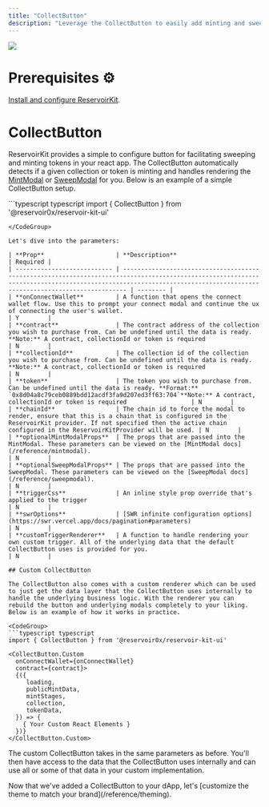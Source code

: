 ```yaml
---
title: "CollectButton"
description: "Leverage the CollectButton to easily add minting and sweeping to your app"
---
```


![](/images/reference/48f2f46-image.png)

# Prerequisites ⚙️

[Install and configure ReservoirKit](/reference/installing-reservoirkit).

# CollectButton

ReservoirKit provides a simple to configure button for facilitating sweeping and minting tokens in your react app. The CollectButton automatically detects if a given collection or token is minting and handles rendering the [MintModal](/reference/mintmodal) or [SweepModal](/reference/sweepmodal) for you. Below is an example of a simple CollectButton setup.

<CodeGroup>
  ```typescript typescript
  import { CollectButton } from '@reservoir0x/reservoir-kit-ui'

  <CollectButton
    contract={contract}
  	onConnectWallet={onConnectWallet}
  />
  ```
</CodeGroup>

Let's dive into the parameters:

| **Prop**                    | **Description**                                                                                                                                                                                                     | Required |
| --------------------------- | ------------------------------------------------------------------------------------------------------------------------------------------------------------------------------------------------------------------- | -------- |
| **onConnectWallet**         | A function that opens the connect wallet flow. Use this to prompt your connect modal and continue the ux of connecting the user's wallet.                                                                           | Y        |
| **contract**                | The contract address of the collection you wish to purchase from. Can be undefined until the data is ready. **Note:** A contract, collectionId or token is required                                                 | N        |
| **collectionId**            | The collection id of the collection you wish to purchase from. Can be undefined until the data is ready. **Note:** A contract, collectionId or token is required                                                    | N        |
| **token**                   | The token you wish to purchase from. Can be undefined until the data is ready. **Format:** `0x8d04a8c79ceb0889bdd12acdf3fa9d207ed3ff63:704`**Note:** A contract, collectionId or token is required                  | N        |
| **chainId**                 | The chain id to force the modal to render, ensure that this is a chain that is configured in the ReservoirKit provider. If not specified then the active chain configured in the ReservoirKitProvider will be used. | N        |
| **optionalMintModalProps**  | The props that are passed into the MintModal. These parameters can be viewed on the [MintModal docs](/reference/mintmodal).                                                                                         | N        |
| **optionalSweepModalProps** | The props that are passed into the SweepModal. These parameters can be viewed on the [SweepModal docs](/reference/sweepmodal).                                                                                      | N        |
| **triggerCss**              | An inline style prop override that's applied to the trigger                                                                                                                                                         | N        |
| **swrOptions**              | [SWR infinite configuration options](https://swr.vercel.app/docs/pagination#parameters)                                                                                                                             | N        |
| **customTriggerRenderer**   | A function to handle rendering your own custom trigger. All of the underlying data that the default CollectButton uses is provided for you.                                                                         | N        |

## Custom CollectButton

The CollectButton also comes with a custom renderer which can be used to just get the data layer that the CollectButton uses internally to handle the underlying business logic. With the renderer you can rebuild the button and underlying modals completely to your liking. Below is an example of how it works in practice.

<CodeGroup>
  ```typescript typescript
  import { CollectButton } from '@reservoir0x/reservoir-kit-ui'

  <CollectButton.Custom
  	onConnectWallet={onConnectWallet}
    contract={contract}>
    {({
       loading,
       publicMintData,
       mintStages,
       collection,
       tokenData,
    }) => {
      { Your Custom React Elements }
    })}
  </CollectButton.Custom>
  ```
</CodeGroup>

The custom CollectButton takes in the same parameters as before. You'll then have access to the data that the CollectButton uses internally and can use all or some of that data in your custom implementation.

<Check>
  Now that we've added a CollectButton to your dApp, let's [customize the theme to match your brand](/reference/theming).
</Check>
